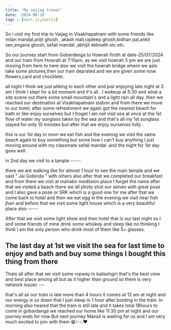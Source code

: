 ```yaml
---
title: 'My vaijag travel'
date: '2024-08-28'
tags : [next.js,nextjs]
---
```


So i visit my first trip to Vaijag in Visakhapatnam with some friends like milan mandal,arijit ghosh , akash mali,rajdeep ghosh,bidhan pal,ankit sen,angana ghosh, sefali mandal ,abhijit debnath etc etc.

So our journey start from Gobardanga to Howrah firsth at date-25/07/2024 and our train from Howrah at 7:10pm, as we visit howrah  5 pm we are just moving from here to here also we visit the howrah bridge where we aslo take some pictures,then our train deprated and we are given some rose flowers,card and chocklete.

<CustomImage src="https://raw.githubusercontent.com/Pratik-Guha/test-blog/main/images/vaijag.png" 
 alt="Vaijag " />

all night I think we just atlking to each other and just enjoying late night at 3 am I think I slept for a bit moment and it's all . I wokeup at 5:30 and what a site scene out there some small mountain's and a light rain all day. then we reached our destination at Visakhapatnam station and from there we move to our hotel, after some refreshment we again got the nearest beach for bath or like enjoy ourselves but I froget I am not visit sea at once at the 1st flow of water my sunglass taken by the sea and that's all my 1st sunglass stayed for only 10 minutes but after that we enjoy ourselves fully .


this is our 1st day in noon we eat fish and the evening we visit the same beach again to buy something but some how I can't buy anything I just moving around with my classmate sefali mandal .and the night for 1st day goes well .

in 2nd day  we visit to a  tample -----

<CustomImage src="https://raw.githubusercontent.com/Pratik-Guha/test-blog/main/images/tample.jpg" 
 alt="Vaijag tample" />

 there we are walking like for almost 1 hour to see the main tample and we said " Jai Gobinda " with others also after that we completed our breakfast and from there we visit at mahabir meditaion place I forget the name after that we visited a beach there we all photo shot our selves with great pose and I also gave a pose or SRK which is a good one for me after that we come back to hotel and then we eat egg in the evening we visit near fish jhari and before that we visit some light house which is a very beautiful place also -----


<CustomImage src="https://raw.githubusercontent.com/Pratik-Guha/test-blog/main/images/light_house.jpg" 
 alt="Light house" />

After that we visit some light show and then hotel that is our last night so I and some friends of mine drink some whiskey and sleep like no thinking I think I am the only person who drink most of them like 5+ glasses.


The last day at 1st we visit the sea for last time to enjoy and bath and buy some things I bought this thing from there
----

<CustomImage src="https://raw.githubusercontent.com/Pratik-Guha/test-blog/main/images/gift.png" alt="gift" />

Thats all after that we visit some ropway in kailashgiri that's the best view and best place among all but as it higher than ground so there is very network issuec ---

<CustomImage src="https://raw.githubusercontent.com/Pratik-Guha/test-blog/main/images/the-giant-shiva-parvati.jpg" alt="Siva & Parbati" />
<CustomImage src="https://raw.githubusercontent.com/Pratik-Guha/test-blog/main/images/hivizag-kailasagiri.jpg" alt="kailashgiri" />

that's all as our train is late more than 4 hours it comes at 12 am at night and our energy is so down that I just sleep in 1 hour after bording in the train. In morning also heared that the train is still late and it takes total 18hours to come in gobardanga we reached our home like 11:30 pm at night and our journey ends for now But next journey Manali is waiting for us and I am very much excited to join with them 😁✨💥❤



